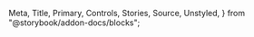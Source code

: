   Meta,
  Title,
  Primary,
  Controls,
  Stories,
  Source,
  Unstyled,
} from "@storybook/addon-docs/blocks";

<Meta isTemplate title="How to use Notification" />

<Title />
適用 : 基本跳出視窗及通知，分為四種類型(toast、modal、popover及alert)。

<Primary />

# Controls
這邊僅列出初始化時可以設定的 options.properties，內部屬性請參考**properties屬性**區塊

<Controls />

---

# Usage API

初始化 Notification 元件，帶入 `trigger`、`options` 參數，並設定options屬性

```javascript
new Notification(trigger, (options = {}));
```

> ### parameters 參數設定

- <span className="sb-unstyled font-black">trigger</span>
  <span className="sb-unstyled data-type element">HTMLElement</span>

  傳入HTMLElement作為觸發元素，控制Layerpage出現與否。
    ```html
    <!-- 基本靜態結構 -->
    <label class="label input-label">
      <input type="checkbox" class="checkbox" />
      文字內容
    </label>
    ```   
  <br/>

- <span className="sb-unstyled font-black">options</span>
  <span className="sb-unstyled data-type">object</span>

  各屬性的型別及說明可參考上方Controls區塊

  ```javascript
    const options = {
      type: "toast",          //類型
      area: ["auto", "auto"], //尺寸
      msgContent: null,       //主要文字內容
      customContent: null,    //自定義HTML內容
      msgTitle: null,         //title文字
      classes: null,          //自定義class
    };
  ```  
  <br />
- <span className="sb-unstyled font-black">type</span>
  <span className="sb-unstyled data-type str">string</span>

  通知視窗類型，分為四種: 
   - **toast**(default)  
     讓使用者知道/提醒目前操作或是狀態，一般表現為在視窗某位置(通常為四個角落)跳出，並持續一段時間後消失。
   - **modal**  
     適合需要中斷使用者操作的情況，用於提供關鍵資訊或要求做出決定。對話框在出現時會禁用其他功能，並一直保留在屏幕上，直到確認、關閉或採取所需的操作。
   - **popover**
   - **alert**  
     視覺表現為跳出一個中斷使用者操作的視窗，且此視窗內容為使用者「必須」知道的訊息內容，**非必要請勿經常使用**
  <br />

> ### properties 內部屬性 
> <span className="sb-unstyled data-type readonly">Read-only</span><span className="sb-unstyled">可以操作的屬性皆須使用methods來更改</span>

<div className="sb-unstyled table-container overflow-hidden">
  <table className="sb-unstyled table-content">
    <thead>
      <tr className="text-center">
        <td>property</td>
        <td>default</td>
        <td>type</td>
        <td>descriptions</td>
      </tr>
    </thead>
    <tbody>
      <tr>
        <td className="font-bold">UItype</td>
        <td>Checkbox</td>
        <td>string</td>
        <td>繼承自`BaseComponent`的屬性，代表該元件名稱</td>
      </tr>
      <tr>
        <td className="font-bold">inputValue</td>
        <td>`options.title`</td>
        <td>string</td>
        <td>`<input/>`的value值，如果沒有特別設定會預設為`options.title`內容；當`style`設定為switch時，則會自動判定`|`前後的文字並做切換；其他樣式類型時則是切換`""`及title內容</td>
      </tr>
      <tr>
        <td className="font-bold">activeImg</td>
        <td>-</td>
        <td>string</td>
        <td>當前顯示的圖示，`style`為toggle時才會出現</td>
      </tr>
      <tr>
        <td className="font-bold">container</td>
        <td>`<label/>`元素</td>
        <td>HTMLElement</td>
        <td>
          容器節點，如果沒有特別指定就會是`<label/>`
        </td>
      </tr>
      <tr>
        <td className="font-bold">defaultTheme</td>
        <td>--themeColor</td>
        <td>string</td>
        <td>初始主題色系</td>
      </tr>
      <tr>
        <td className="font-bold">label</td>
        <td>`<label/>`元素</td>
        <td>HTMLElement</td>
        <td>記錄此元件的`<label/>`節點</td>
      </tr>
      <tr>
        <td className="font-bold">name</td>
        <td>null</td>
        <td>string</td>
        <td>記錄此元件`<input/>`標籤的name屬性</td>
      </tr>
      <tr>
        <td className="font-bold">options</td>
        <td>`options`參數</td>
        <td>object</td>
        <td>傳入的設定值，詳細屬性可以參考上方options參數說明處</td>
      </tr>
      <tr>
        <td className="font-bold">originParent</td>
        <td>null</td>
        <td>HTMLElement</td>
        <td>如果初始化時帶入的`element`節點有父元素，則預設為該元素；沒有的話就會是null</td>
      </tr>
    </tbody>
  </table>
</div>

<br/>

> ### methods 方法
> 提供外部控制方法調整內部屬性值
  
    <p className="sb-unstyled font-bold text-yellow-500">Quick reference</p>

    <div className="sb-unstyled table-container overflow-hidden">
      <table className="sb-unstyled table-content">
        <thead>
          <tr className="text-center">
            <td>methods</td><td>descriptions</td><td>inherit</td>
          </tr>
        </thead>
        <tbody>
          <tr><td>`.getElem()`</td><td>取得該元件渲染的DOM節點元素</td><td>`BaseComponent`</td></tr>
          <tr><td>`.changeTheme(HEXstring)`</td><td>更改主題色</td></tr>
          <tr><td>`.setDisabled(boolean)`</td><td>更改顯示/操作與否</td></tr>
          <tr><td>`.getValue()`</td><td>回傳`<input/>` value值</td></tr>
          <tr><td>`.getChecked()`</td><td>回傳`<input/>` checked值</td></tr>
          <tr><td>`.setValue(value)`</td><td>傳入要設定`<input/>` value值</td></tr>
          <tr><td>`.setChecked(boolean)`</td><td>傳入要設定checked值</td></tr>
        </tbody>
      </table>
    </div>

<span className="sb-unstyled methods">.getElem()</span>
 - **Returns**  
回傳主元件的DOM節點(HTMLElement) - `<input/>`  
``` javascript 
Checkbox.getElem(); 
```  
<span className="sb-unstyled methods">.changeTheme(HEXstring)</span>
 - **Parameters**  
 參數可以放入任一HEX色碼，用來改變主題色

<div className="sb-unstyled alert-msg">當disabled狀態為true時禁止修改(會跳出錯誤通知)</div>
``` javascript
 Checkbox.changeTheme("#8ecb28"); 
```

<span className="sb-unstyled methods">.setDisabled(boolean)</span>
<span className="sb-unstyled methods">.setValue(value)</span>
<span className="sb-unstyled methods">.setChecked(boolean)</span>
 - **Parameters**  
 傳入boolean值更改disabled、checked狀態；傳入任一值更改`<input/>`的value值
``` javascript 
// ...init Checkbox

Checkbox.setDisabled(false);
Checkbox.setValue(value);
Checkbox.setChecked(true);

```
<span className="sb-unstyled methods">.getValue()</span>
<span className="sb-unstyled methods">.getChecked()</span>
 - **Returns**  
 分別回傳`<input/>`的value及checked值
``` javascript
Checkbox.getValue(); //""
Checkbox.getChecked(); //true
```  
---  

# CheckboxGroup
> 可以配合Checkbox元件做使用，需要先將要放入的checkbox初始化再放入  
  
  初始化 CheckboxGroup 元件，帶入 `name`、`container` 參數

```javascript
new CheckboxGroup(name, container);
```

> ### parameters 參數設定

- <span className="sb-unstyled font-black">name</span>
  <span className="sb-unstyled data-type str">string</span>  
  群組名稱
  <br/>

- <span className="sb-unstyled font-black">container</span>
  <span className="sb-unstyled data-type element">HTMLElement</span>  

  傳入`<ul/>`標籤元素節點，如果沒有傳入則會自動建立一個
    ```html
    <!-- 基本靜態結構 -->
    <ul class="checkbox-group">
      <li class="item">
        <label>
          <input type="checkbox" class="checkbox" />
          文字內容
        </label>
      </li>
    </ul>
    ```   
<br/>

> ### properties 內部屬性  
> <span className="sb-unstyled data-type readonly">Read-only</span><span className="sb-unstyled">可以操作的屬性皆須使用methods來更改</span>

<div className="sb-unstyled table-container overflow-hidden">
  <table className="sb-unstyled table-content">
    <thead>
      <tr className="text-center">
        <td>property</td>
        <td>default</td>
        <td>type</td>
        <td>descriptions</td>
      </tr>
    </thead>
    <tbody>
      <tr>
        <td className="font-bold">UItype</td>
        <td>CheckboxGroup</td>
        <td>string</td>
        <td>繼承自`BaseComponent`的屬性，代表該元件名稱</td>
      </tr>
      <tr>
        <td className="font-bold">groupContainer</td>
        <td>`<ul/>`標籤元素</td>
        <td>HTMLElement</td>
        <td>容器元素節點</td>
      </tr>
      <tr>
        <td className="font-bold">groupName</td>
        <td>-</td>
        <td>string</td>
        <td>此元件群組名稱</td>
      </tr>
      <tr>
        <td className="font-bold">items</td>
        <td>[]</td>
        <td>array</td>
        <td>
          儲存所有子元件(Checkbox)
        </td>
      </tr>
    </tbody>
  </table>
</div>
<br/>

> ### methods 方法
> 提供外部控制方法調整內部屬性值  

    <p className="sb-unstyled font-bold text-yellow-500">Quick reference</p>

    <div className="sb-unstyled table-container overflow-hidden">
      <table className="sb-unstyled table-content">
        <thead>
          <tr className="text-center">
            <td>methods</td><td>descriptions</td><td>inherit</td>
          </tr>
        </thead>
        <tbody>
          <tr><td>`.getElem()`</td><td>取得該元件渲染的DOM節點元素</td><td>`BaseComponent`</td></tr>
          <tr><td>`.getValue(name)`</td><td>取得群組內對應name屬性的`<input/>`value-pair 物件</td></tr>
          <tr><td>`.addCheckItems(item)`</td><td>在群組內加入新的Checkbox元件</td></tr>
        </tbody>
      </table>
    </div>

<span className="sb-unstyled methods">.getElem()</span>
 - **Returns**  
回傳主元件的DOM節點(HTMLElement) - `<ul/>`  
``` javascript 
CheckboxGroup.getElem(); 
```  

<span className="sb-unstyled methods">.getValue(name)</span>
 - **Paramenters**  
 可以單獨傳入指定 name attribute
 - **Returns**  
 如果有傳入指定參數則會回傳一組對應`name`的 name-value pair 物件，可以作為後續使用；沒有傳入參數則是回傳一個包含所有 checkbox instance 的 name-value pair 的陣列。
``` javascript
CheckboxGroup.getValue("test"); //{name: "test", value: ""}
CheckboxGroup.getValue(); //[{name: "test", value: ""},{name: "A", value: "A"}]
```  

<span className="sb-unstyled methods">.addCheckItems(item)</span>
 - **Paramenters**  
 可以傳入一個或多個 Checkbox 元件，如果傳入多個元件則要以**陣列**形式傳入。

``` javascript
let child = new Checkbox(options);
CheckboxGroup.addCheckItems(child);
```  
``` javascript
let child1 = new Checkbox(options);
let child2 = new Checkbox(options);
let child3 = new Checkbox(options);

CheckboxGroup.addCheckItems([child1, child2, child3]);
```  
